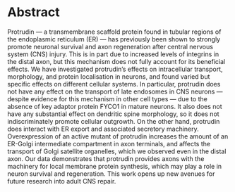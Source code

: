 # Abstract {.unnumbered #ABSTRACT}
```{=latex}
\markboth{ABSTRACT}{}
\setstretch{1.4} %slightly smaller spacing to fit abstract onto single page
```

Protrudin — a transmembrane scaffold protein found in tubular regions of the endoplasmic reticulum (ER) — has previously been shown to strongly promote neuronal survival and axon regeneration after central nervous system (CNS) injury.  This is in part due to increased levels of integrins in the distal axon, but this mechanism does not fully account for its beneficial effects.  We have investigated protrudin's effects on intracellular transport, morphology, and protein localisation in neurons, and found varied but specific effects on different cellular systems.  In particular, protrudin does not have any effect on the transport of late endosomes in CNS neurons — despite evidence for this mechanism in other cell types — due to the absence of key adaptor protein FYCO1 in mature neurons.  It also does not have any substantial effect on dendritic spine morphology, so it does not indiscriminately promote cellular outgrowth.  On the other hand, protrudin does interact with ER export and associated secretory machinery.  Overexpression of an active mutant of protrudin increases the amount of an ER-Golgi intermediate compartment in axon terminals, and affects the transport of Golgi satellite organelles, which we observed even in the distal axon.  Our data demonstrates that protrudin provides axons with the machinery for local membrane protein synthesis, which may play a role in neuron survival and regeneration.  This work opens up new avenues for future research into adult CNS repair.

```{=latex}
\setstretch{1.5}
```